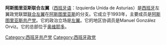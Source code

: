 {{expand|time=2015-10-01T01:57:31+00:00}}
{{unreferenced|time=2015-10-01T01:57:31+00:00}}
'''阿斯图里亚斯联合左翼'''（[[西班牙语|西班牙语]]：Izquierda Unida de Asturias）是[[西班牙|西班牙]]左翼政党联盟[[联合左翼_(西班牙)|联合左翼]]在[[阿斯图里亚斯|阿斯图里亚斯]]的分支。它成立于1993年，主要成员是[[阿斯图里亚斯共产党|阿斯图里亚斯共产党]]。它的政治立场是[[左翼|左翼]]。它的地区协调员是Manuel González Orviz。它的总部位于[[奥维耶多|奥维耶多]]。

[[Category:西班牙共产党|Category:西班牙共产党]]
[[Category:西班牙政党|Category:西班牙政党]]